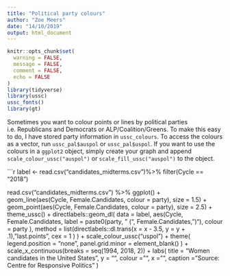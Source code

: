 ```yaml
---
title: "Political party colours"
author: "Zoe Meers"
date: "14/10/2019"
output: html_document
---
```

```r
knitr::opts_chunk$set(
  warning = FALSE,
  message = FALSE,
  comment = FALSE,
  echo = FALSE
)
library(tidyverse)
library(ussc)
ussc_fonts()
library(gt)
```

Sometimes you want to colour points or lines by political parties i.e. Republicans and Democrats or ALP/Coalition/Greens. To make this easy to do, I have stored party information in `ussc_colours`. To access the colours as a vector, run `ussc_pal$auspol` or `ussc_pal$uspol`.  If you want to use the colours in a `ggplot2` object, simply create your graph and append `scale_colour_ussc("auspol")` or `scale_fill_ussc("auspol")` to the object. 

```r
label <- read.csv("candidates_midterms.csv")%>%
  filter(Cycle == "2018")

read.csv("candidates_midterms.csv") %>%
  ggplot() +
  geom_line(aes(Cycle, Female.Candidates, colour = party), size = 1.5) +
  geom_point(aes(Cycle, Female.Candidates, colour = party), size = 2.5) +
  theme_ussc() +
  directlabels::geom_dl(
    data = label, aes(Cycle, Female.Candidates,
      label = paste0(party, " (", Female.Candidates, ")"),
      colour = party
    ),
    method = list(directlabels::dl.trans(x = x - 3.5, y = y + .1),
      "last.points",
      cex = 1
    )
  ) +
  scale_colour_ussc("uspol") +
  theme(
    legend.position = "none",
    panel.grid.minor = element_blank()
  ) +
  scale_x_continuous(breaks = seq(1994, 2018, 2)) +
  labs(
    title = "Women candidates in the United States",
    y = "", colour = "", x = "",
    caption = "Source: Centre for Responsive Politics"
  )